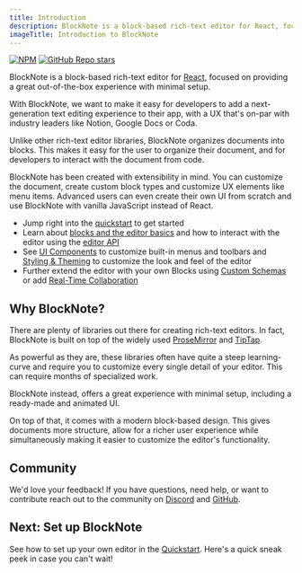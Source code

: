 ```yaml
---
title: Introduction
description: BlockNote is a block-based rich-text editor for React, focused on providing a great out-of-the-box experience with minimal setup.
imageTitle: Introduction to BlockNote
---
```



<div><a href="https://www.npmjs.com/package/@blocknote/core"><img style={{display: "inline"}} alt="NPM" src="https://img.shields.io/npm/v/@blocknote/react" /></a> <a href="https://github.com/TypeCellOS/BlockNote"><img style={{display: "inline"}} alt="GitHub Repo stars" src="https://img.shields.io/github/stars/TypeCellOS/BlockNote?style=social" /></a></div>

BlockNote is a block-based rich-text editor for [React](https://reactjs.org/), focused on providing a great out-of-the-box experience with minimal setup.

With BlockNote, we want to make it easy for developers to add a next-generation text editing experience to their app, with a UX that's on-par with industry leaders like Notion, Google Docs or Coda.

Unlike other rich-text editor libraries, BlockNote organizes documents into blocks. This makes it easy for the user to organize their document, and for developers to interact with the document from code.

BlockNote has been created with extensibility in mind. You can customize the document, create custom block types and customize UX elements like menu items. Advanced users can even create their own UI from scratch and use BlockNote with vanilla JavaScript instead of React.

- Jump right into the [quickstart](/docs/quickstart) to get started
- Learn about [blocks and the editor basics](/docs/editor-basics) and how to interact with the editor using the [editor API](/docs/editor-api)
- See [UI Components](/docs/ui-components) to customize built-in menus and toolbars and [Styling & Theming](/docs/styling-theming) to customize the look and feel of the editor
- Further extend the editor with your own Blocks using [Custom Schemas](/docs/custom-schemas) or add [Real-Time Collaboration](/docs/advanced/real-time-collaboration)

## Why BlockNote?

There are plenty of libraries out there for creating rich-text editors. In fact, BlockNote is built on top of the widely used [ProseMirror](https://prosemirror.net/) and [TipTap](https://tiptap.dev/).

As powerful as they are, these libraries often have quite a steep learning-curve and require you to customize every single detail of your editor. This can require months of specialized work.

BlockNote instead, offers a great experience with minimal setup, including a ready-made and animated UI.

On top of that, it comes with a modern block-based design. This gives documents more structure, allow for a richer user experience while simultaneously making it easier to customize the editor's functionality.


## Community

We'd love your feedback! If you have questions, need help, or want to contribute reach out to the community on [Discord](https://discord.gg/Qc2QTTH5dF) and [GitHub](https://github.com/TypeCellOS/BlockNote).

## Next: Set up BlockNote

See how to set up your own editor in the [Quickstart](/docs/quickstart). Here's a quick sneak peek in case you can't wait!

<Example name="basic/minimal" />
